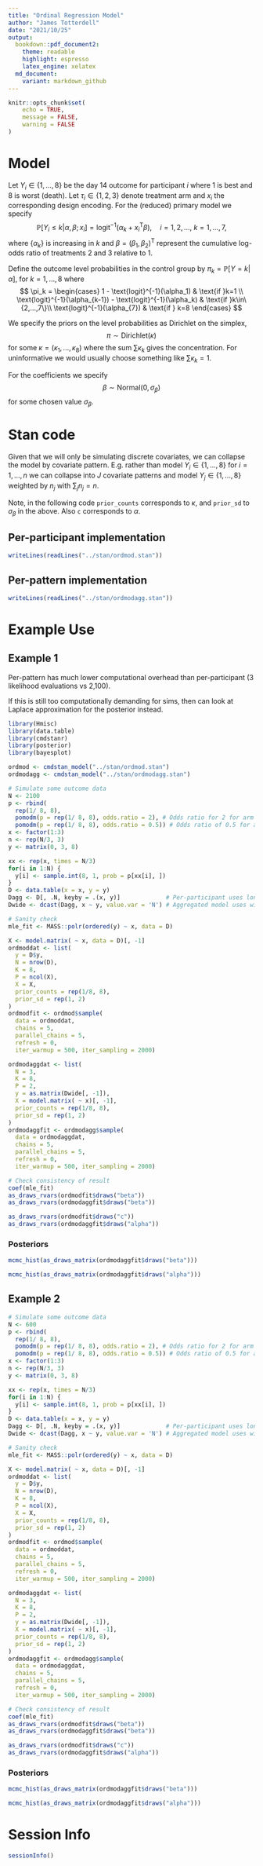 ```yaml
---
title: "Ordinal Regression Model"
author: "James Totterdell"
date: "2021/10/25"
output: 
  bookdown::pdf_document2:
    theme: readable
    highlight: espresso
    latex_engine: xelatex
  md_document:
    variant: markdown_github
---
```


```r
knitr::opts_chunk$set(
	echo = TRUE,
	message = FALSE,
	warning = FALSE
)
```

# Model

Let $Y_i\in\{1,...,8\}$ be the day 14 outcome for participant $i$ where 1 is best and 8 is worst (death).
Let $\tau_i\in\{1,2,3\}$ denote treatment arm and $x_i$ the corresponding design encoding.
For the (reduced) primary model we specify
$$
\mathbb P[Y_i\leq k|\alpha,\beta;x_i] = \text{logit}^{-1}(\alpha_k + x_i^\mathsf{T}\beta),\quad i=1,2,...,\ k=1,...,7,
$$
where $\{\alpha_k\}$ is increasing in $k$ and $\beta = (\beta_1, \beta_2)^\mathsf{T}$ represent the cumulative log-odds ratio of treatments 2 and 3 relative to 1.

Define the outcome level probabilities in the control group by $\pi_k = \mathbb P[Y = k|\alpha]$, for $k=1,...,8$ where
$$
\pi_k = \begin{cases}
1 - \text{logit}^{-1}(\alpha_1) & \text{if }k=1 \\
\text{logit}^{-1}(\alpha_{k-1}) - \text{logit}^{-1}(\alpha_k) & \text{if }k\in\{2,...,7\}\\
\text{logit}^{-1}(\alpha_{7}) & \text{if } k=8
\end{cases}
$$

We specify the priors on the level probabilities as Dirichlet on the simplex,
$$
\pi \sim \text{Dirichlet}(\kappa)
$$
for some $\kappa = (\kappa_1,...,\kappa_8)$ where the sum $\sum \kappa_k$ gives the concentration.
For uninformative we would usually choose something like $\sum \kappa_k=1$.

For the coefficients we specify
$$
\beta \sim \text{Normal}(0, \sigma_\beta)
$$
for some chosen value $\sigma_\beta$.

\clearpage

# Stan code

Given that we will only be simulating discrete covariates, we can collapse the model by covariate pattern.
E.g. rather than model $Y_i\in\{1,...,8\}$ for $i=1,...,n$ we can collapse into $J$ covariate patterns and model
$Y_j\in\{1,...,8\}$ weighted by $n_j$ with $\sum_j n_j = n$.

Note, in the following code `prior_counts` corresponds to $\kappa$, and `prior_sd` to $\sigma_\beta$ in the above.
Also `c` corresponds to $\alpha$.

## Per-participant implementation

```r
writeLines(readLines("../stan/ordmod.stan"))
```

## Per-pattern implementation

```r
writeLines(readLines("../stan/ordmodagg.stan"))
```

\clearpage

# Example Use

## Example 1

Per-pattern has much lower computational overhead than per-participant (3 likelihood evaluations vs 2,100).

If this is still too computationally demanding for sims, then can look at Laplace approximation for the posterior instead.

```r
library(Hmisc)
library(data.table)
library(cmdstanr)
library(posterior)
library(bayesplot)

ordmod <- cmdstan_model("../stan/ordmod.stan")
ordmodagg <- cmdstan_model("../stan/ordmodagg.stan")

# Simulate some outcome data
N <- 2100
p <- rbind(
  rep(1/ 8, 8),
  pomodm(p = rep(1/ 8, 8), odds.ratio = 2), # Odds ratio for 2 for arm 2
  pomodm(p = rep(1/ 8, 8), odds.ratio = 0.5)) # Odds ratio of 0.5 for arm 3
x <- factor(1:3)
n <- rep(N/3, 3)
y <- matrix(0, 3, 8)

xx <- rep(x, times = N/3)
for(i in 1:N) {
  y[i] <- sample.int(8, 1, prob = p[xx[i], ])
}
D <- data.table(x = x, y = y)
Dagg <- D[, .N, keyby = .(x, y)]             # Per-participant uses long format
Dwide <- dcast(Dagg, x ~ y, value.var = 'N') # Aggregated model uses wide format

# Sanity check
mle_fit <- MASS::polr(ordered(y) ~ x, data = D)

X <- model.matrix( ~ x, data = D)[, -1]
ordmoddat <- list(
  y = D$y,
  N = nrow(D),
  K = 8,
  P = ncol(X),
  X = X,
  prior_counts = rep(1/8, 8),
  prior_sd = rep(1, 2)
)
ordmodfit <- ordmod$sample(
  data = ordmoddat,
  chains = 5,
  parallel_chains = 5,
  refresh = 0,
  iter_warmup = 500, iter_sampling = 2000)

ordmodaggdat <- list(
  N = 3,
  K = 8,
  P = 2,
  y = as.matrix(Dwide[, -1]),
  X = model.matrix( ~ x)[, -1],
  prior_counts = rep(1/8, 8),
  prior_sd = rep(1, 2)
)
ordmodaggfit <- ordmodagg$sample(
  data = ordmodaggdat,
  chains = 5,
  parallel_chains = 5,
  refresh = 0,
  iter_warmup = 500, iter_sampling = 2000)

# Check consistency of result
coef(mle_fit)
as_draws_rvars(ordmodfit$draws("beta"))
as_draws_rvars(ordmodaggfit$draws("beta"))

as_draws_rvars(ordmodfit$draws("c"))
as_draws_rvars(ordmodaggfit$draws("alpha"))
```

### Posteriors

```r
mcmc_hist(as_draws_matrix(ordmodaggfit$draws("beta")))
```


```r
mcmc_hist(as_draws_matrix(ordmodaggfit$draws("alpha")))
```

## Example 2

```r
# Simulate some outcome data
N <- 600
p <- rbind(
  rep(1/ 8, 8),
  pomodm(p = rep(1/ 8, 8), odds.ratio = 2), # Odds ratio for 2 for arm 2
  pomodm(p = rep(1/ 8, 8), odds.ratio = 0.5)) # Odds ratio of 0.5 for arm 3
x <- factor(1:3)
n <- rep(N/3, 3)
y <- matrix(0, 3, 8)

xx <- rep(x, times = N/3)
for(i in 1:N) {
  y[i] <- sample.int(8, 1, prob = p[xx[i], ])
}
D <- data.table(x = x, y = y)
Dagg <- D[, .N, keyby = .(x, y)]             # Per-participant uses long format
Dwide <- dcast(Dagg, x ~ y, value.var = 'N') # Aggregated model uses wide format

# Sanity check
mle_fit <- MASS::polr(ordered(y) ~ x, data = D)

X <- model.matrix( ~ x, data = D)[, -1]
ordmoddat <- list(
  y = D$y,
  N = nrow(D),
  K = 8,
  P = ncol(X),
  X = X,
  prior_counts = rep(1/8, 8),
  prior_sd = rep(1, 2)
)
ordmodfit <- ordmod$sample(
  data = ordmoddat,
  chains = 5,
  parallel_chains = 5,
  refresh = 0,
  iter_warmup = 500, iter_sampling = 2000)

ordmodaggdat <- list(
  N = 3,
  K = 8,
  P = 2,
  y = as.matrix(Dwide[, -1]),
  X = model.matrix( ~ x)[, -1],
  prior_counts = rep(1/8, 8),
  prior_sd = rep(1, 2)
)
ordmodaggfit <- ordmodagg$sample(
  data = ordmodaggdat,
  chains = 5,
  parallel_chains = 5,
  refresh = 0,
  iter_warmup = 500, iter_sampling = 2000)

# Check consistency of result
coef(mle_fit)
as_draws_rvars(ordmodfit$draws("beta"))
as_draws_rvars(ordmodaggfit$draws("beta"))

as_draws_rvars(ordmodfit$draws("c"))
as_draws_rvars(ordmodaggfit$draws("alpha"))
```

### Posteriors

```r
mcmc_hist(as_draws_matrix(ordmodaggfit$draws("beta")))
```


```r
mcmc_hist(as_draws_matrix(ordmodaggfit$draws("alpha")))
```

# Session Info

```r
sessionInfo()
```
